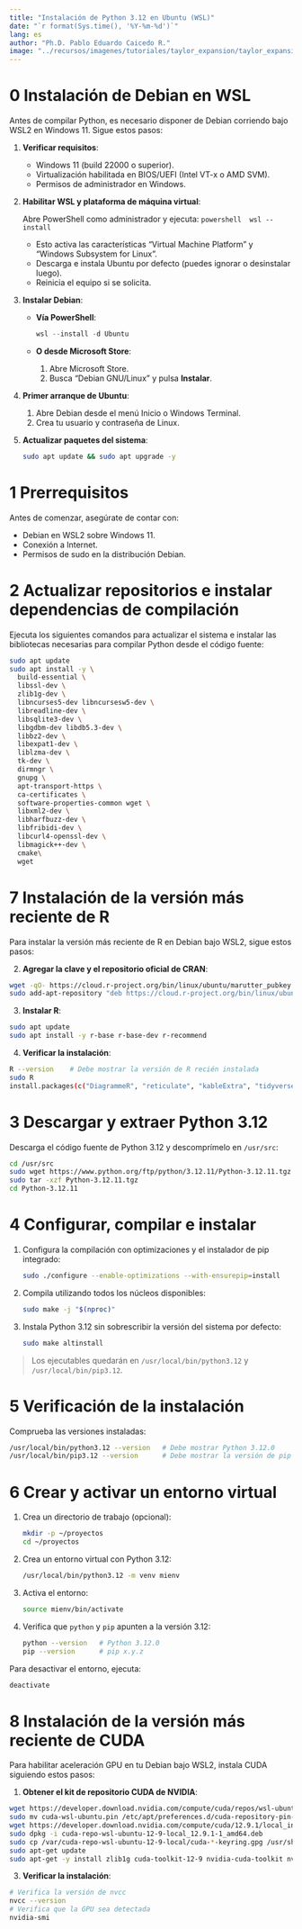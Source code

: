 ```yaml
---
title: "Instalación de Python 3.12 en Ubuntu (WSL)"
date: "`r format(Sys.time(), '%Y-%m-%d')`"
lang: es
author: "Ph.D. Pablo Eduardo Caicedo R."
image: "../recursos/imagenes/tutoriales/taylor_expansion/taylor_expansion.jpg"
---
```


# 0 Instalación de Debian en WSL

Antes de compilar Python, es necesario disponer de Debian corriendo bajo WSL2 en Windows 11. Sigue estos pasos:

1. **Verificar requisitos**:
   - Windows 11 (build 22000 o superior).
   - Virtualización habilitada en BIOS/UEFI (Intel VT-x o AMD SVM).
   - Permisos de administrador en Windows.

2. **Habilitar WSL y plataforma de máquina virtual**:

    Abre PowerShell como administrador y ejecuta:
    ```powershell
    wsl --install
    ```
    - Esto activa las características “Virtual Machine Platform” y “Windows Subsystem for Linux”.
    - Descarga e instala Ubuntu por defecto (puedes ignorar o desinstalar luego).
    - Reinicia el equipo si se solicita.

3. **Instalar Debian**:

    - **Vía PowerShell**:
      ```powershell
      wsl --install -d Ubuntu
      ```
    - **O desde Microsoft Store**:
      1. Abre Microsoft Store.
      2. Busca "Debian GNU/Linux" y pulsa **Instalar**.


5. **Primer arranque de Ubuntu**:
    1. Abre Debian desde el menú Inicio o Windows Terminal.
    2. Crea tu usuario y contraseña de Linux.

6. **Actualizar paquetes del sistema**:

    ```bash
    sudo apt update && sudo apt upgrade -y
    ```

# 1 Prerrequisitos

Antes de comenzar, asegúrate de contar con:

- Debian en WSL2 sobre Windows 11.
- Conexión a Internet.
- Permisos de sudo en la distribución Debian.

# 2 Actualizar repositorios e instalar dependencias de compilación

Ejecuta los siguientes comandos para actualizar el sistema e instalar las bibliotecas necesarias para compilar Python desde el código fuente:

```bash
sudo apt update
sudo apt install -y \
  build-essential \
  libssl-dev \
  zlib1g-dev \
  libncurses5-dev libncursesw5-dev \
  libreadline-dev \
  libsqlite3-dev \
  libgdbm-dev libdb5.3-dev \
  libbz2-dev \
  libexpat1-dev \
  liblzma-dev \
  tk-dev \
  dirmngr \
  gnupg \
  apt-transport-https \
  ca-certificates \
  software-properties-common wget \
  libxml2-dev \
  libharfbuzz-dev \
  libfribidi-dev \
  libcurl4-openssl-dev \
  libmagick++-dev \
  cmake\
  wget
```

# 7 Instalación de la versión más reciente de R

Para instalar la versión más reciente de R en Debian bajo WSL2, sigue estos pasos:

2. **Agregar la clave y el repositorio oficial de CRAN**:
```bash
wget -qO- https://cloud.r-project.org/bin/linux/ubuntu/marutter_pubkey.asc | sudo tee -a /etc/apt/trusted.gpg.d/cran_ubuntu_key.asc
sudo add-apt-repository "deb https://cloud.r-project.org/bin/linux/ubuntu $(lsb_release -cs)-cran40/"
```

3. **Instalar R**:
```bash
sudo apt update
sudo apt install -y r-base r-base-dev r-recommend
```

4. **Verificar la instalación**:
```bash
R --version    # Debe mostrar la versión de R recién instalada
sudo R
install.packages(c("DiagrammeR", "reticulate", "kableExtra", "tidyverse", "knitr", "cowplot", "ggfx", "rstatix"))
```
# 3 Descargar y extraer Python 3.12

Descarga el código fuente de Python 3.12 y descomprímelo en `/usr/src`:

```bash
cd /usr/src
sudo wget https://www.python.org/ftp/python/3.12.11/Python-3.12.11.tgz
sudo tar -xzf Python-3.12.11.tgz
cd Python-3.12.11
```

# 4 Configurar, compilar e instalar

1. Configura la compilación con optimizaciones y el instalador de pip integrado:

    ```bash
    sudo ./configure --enable-optimizations --with-ensurepip=install
    ```

2. Compila utilizando todos los núcleos disponibles:

    ```bash
    sudo make -j "$(nproc)"
    ```

3. Instala Python 3.12 sin sobrescribir la versión del sistema por defecto:

    ```bash
    sudo make altinstall
    ```

> Los ejecutables quedarán en `/usr/local/bin/python3.12` y `/usr/local/bin/pip3.12`.

# 5 Verificación de la instalación

Comprueba las versiones instaladas:

```bash
/usr/local/bin/python3.12 --version   # Debe mostrar Python 3.12.0
/usr/local/bin/pip3.12 --version      # Debe mostrar la versión de pip correspondiente
```

# 6 Crear y activar un entorno virtual

1. Crea un directorio de trabajo (opcional):

    ```bash
    mkdir -p ~/proyectos
    cd ~/proyectos
    ```

2. Crea un entorno virtual con Python 3.12:

    ```bash
    /usr/local/bin/python3.12 -m venv mienv
    ```

3. Activa el entorno:

    ```bash
    source mienv/bin/activate
    ```

4. Verifica que `python` y `pip` apunten a la versión 3.12:

    ```bash
    python --version   # Python 3.12.0
    pip --version      # pip x.y.z
    ```

Para desactivar el entorno, ejecuta:

```bash
deactivate
```
# 8 Instalación de la versión más reciente de CUDA

Para habilitar aceleración GPU en tu Debian bajo WSL2, instala CUDA siguiendo estos pasos:

1. **Obtener el kit de repositorio CUDA de NVIDIA**:
```bash
wget https://developer.download.nvidia.com/compute/cuda/repos/wsl-ubuntu/x86_64/cuda-wsl-ubuntu.pin
sudo mv cuda-wsl-ubuntu.pin /etc/apt/preferences.d/cuda-repository-pin-600
wget https://developer.download.nvidia.com/compute/cuda/12.9.1/local_installers/cuda-repo-wsl-ubuntu-12-9-local_12.9.1-1_amd64.deb
sudo dpkg -i cuda-repo-wsl-ubuntu-12-9-local_12.9.1-1_amd64.deb
sudo cp /var/cuda-repo-wsl-ubuntu-12-9-local/cuda-*-keyring.gpg /usr/share/keyrings/
sudo apt-get update
sudo apt-get -y install zlib1g cuda-toolkit-12-9 nvidia-cuda-toolkit nvidia-cudnn

```

3. **Verificar la instalación**:
```bash
# Verifica la versión de nvcc
nvcc --version
# Verifica que la GPU sea detectada
nvidia-smi
```